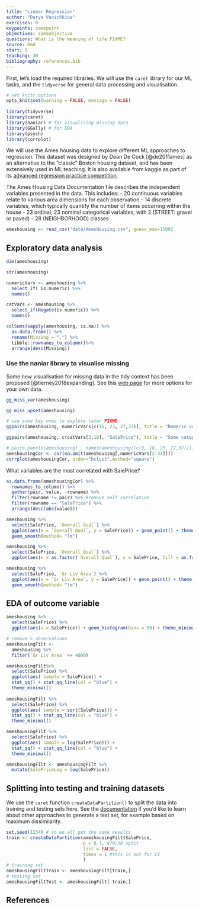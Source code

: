 ```yaml
---
title: "Linear Regression"
author: "Darya Vanichkina"
exercises: 0
keypoints: somepoint
objectives: someobjective
questions: What is the meaning of life FIXME?
source: Rmd
start: 0
teaching: 30
bibliography: references.bib
---
```


First, let's load the required libraries. We will use the `caret` library for our ML tasks, and the `tidyverse` for general data processing and visualisation.

```r
# set knitr options
opts_knit$set(warning = FALSE, message = FALSE)
  
library(tidyverse)
library(caret)
library(naniar) # for visualising missing data
library(GGally) # for EDA
library(psych)
library(corrplot)


```

We will use the Ames housing data to explore different ML approaches to regression. This dataset was designed by Dean De Cock [@de2011ames] as an alternative to the "classic" Boston housing dataset, and has been extensively used in  ML teaching. It is also available from kaggle as part of its [advanced regression practice competition](https://www.kaggle.com/c/house-prices-advanced-regression-techniques).

The Ames Housing Data Documentation file describes the independent variables presented in the data. This includes:
- 20 continuous variables relate to various area dimensions for each observation
- 14 discrete variables, which typically quantify the number of items occurring within the house
- 23 ordinal, 23 nominal categorical variables, with 2 (STREET: gravel or paved) - 28 (NEIGHBORHOOD) classes 


```r
ameshousing <- read_csv("data/AmesHousing.csv", guess_max=1500)
```

## Exploratory data analysis

```r
dim(ameshousing)
```

```r
str(ameshousing)
```

```r
numericVars <- ameshousing %>% 
  select_if( is.numeric) %>%
  names()

catVars <- ameshousing %>% 
  select_if(Negate(is.numeric)) %>%
  names()
```


```r
colSums(sapply(ameshousing, is.na)) %>% 
  as.data.frame() %>% 
  rename(Missing = ".") %>%
  tibble::rownames_to_column()%>% 
  arrange(desc(Missing))
```

### Use the naniar library to visualise missing

Some new visualisation for missing data in the tidy context has been proposed [@tierney2018expanding]. See this [web page](http://naniar.njtierney.com/articles/naniar-visualisation.html) for more options for your own data.

```r
gg_miss_var(ameshousing)
```

```r
gg_miss_upset(ameshousing)
```


```r
# use some key ones to explore later FIXME
ggpairs(ameshousing, numericVars[c(16, 23, 27,37)], title = "Numeric variables")

ggpairs(ameshousing, c(catVars[3:10], "SalePrice"), title = "Some categorical variables")
```

```r
# pairs.panels(ameshousing[ , names(ameshousing)[c(3, 16, 23, 27,37)]], scale=TRUE)
ameshousingCor <- cor(na.omit(ameshousing[,numericVars[2:37]]))
corrplot(ameshousingCor, order="hclust",method="square")
```

What variables are the most correlated with SalePrice?

```r
as.data.frame(ameshousingCor) %>% 
  rownames_to_column() %>%
  gather(pair, value, -rowname) %>%
  filter(rowname != pair) %>% #remove self correlation
  filter(rowname == "SalePrice") %>%
  arrange(desc(abs(value)))
```

```r
ameshousing %>%
  select(SalePrice, `Overall Qual`) %>%
  ggplot(aes(x = `Overall Qual`, y = SalePrice)) + geom_point() + theme_minimal() +
  geom_smooth(method= "lm")

ameshousing %>%
  select(SalePrice, `Overall Qual`) %>%
  ggplot(aes(x = as.factor(`Overall Qual`), y = SalePrice, fill = as.factor(`Overall Qual`))) + geom_boxplot() + theme_minimal() 
```
```r
ameshousing %>%
  select(SalePrice, `Gr Liv Area`) %>%
  ggplot(aes(x = `Gr Liv Area`, y = SalePrice)) + geom_point() + theme_minimal() +
  geom_smooth(method= "lm")
```

## EDA of outcome variable

```r
ameshousing %>% 
  select(SalePrice) %>%
  ggplot(aes(x = SalePrice)) + geom_histogram(bins = 50) + theme_minimal() 
```


```r
# remove 5 observations
ameshousingFilt <- 
  ameshousing %>% 
  filter(`Gr Liv Area` <= 4000)
```



```r
ameshousingFilt%>%
  select(SalePrice) %>%
  ggplot(aes( sample = SalePrice)) +
  stat_qq() + stat_qq_line(col = "blue") +
  theme_minimal()
  
ameshousingFilt %>%
  select(SalePrice) %>%
  ggplot(aes( sample = sqrt(SalePrice))) +
  stat_qq() + stat_qq_line(col = "blue") +
  theme_minimal()

ameshousingFilt %>%
  select(SalePrice) %>%
  ggplot(aes( sample = log(SalePrice))) +
  stat_qq() + stat_qq_line(col = "blue") +
  theme_minimal()

ameshousingFilt <- ameshousingFilt %>%
  mutate(SalePriceLog = log(SalePrice))
```




## Splitting into testing and training datasets

We use the  `caret` function `createDataPartition()` to split the data into training and testing sets here. See the [documentation](https://topepo.github.io/caret/data-splitting.html) if you'd like to learn about other approaches to generate a test set, for example based on maximum dissimilarity.

```r
set.seed(1234) # so we all get the same results
train <- createDataPartition(ameshousingFilt$SalePrice, 
                             p = 0.7, #70/30 split
                             list = FALSE,
                             times = 1 #this is not for CV
                             )
# training set
ameshousingFiltTrain <- ameshousingFilt[train,]
# testing set
ameshousingFiltTest <- ameshousingFilt[-train,]

```




## References


  
  